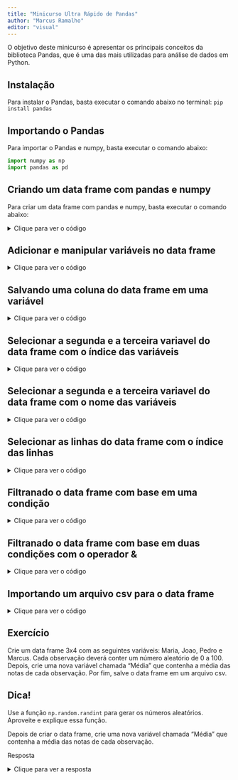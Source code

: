 ```yaml
---
title: "Minicurso Ultra Rápido de Pandas"
author: "Marcus Ramalho"
editor: "visual"
---
```


O objetivo deste minicurso é apresentar os principais conceitos da biblioteca Pandas, que é uma das mais utilizadas para análise de dados em Python.

## Instalação

Para instalar o Pandas, basta executar o comando abaixo no terminal: `pip install pandas`

## Importando o Pandas

Para importar o Pandas e numpy, basta executar o comando abaixo:

```python

import numpy as np
import pandas as pd

```

## Criando um data frame com pandas e numpy

Para criar um data frame com pandas e numpy, basta executar o comando abaixo:

<details>

<summary>Clique para ver o código</summary>

```python
# criando um array com numpy notas vs horas de estudo

array = np.array([[2, 50], [4, 60], [6, 70], [8, 80], [10, 90]])

# cria as variáveis para o data frame

variaveis = ['horas de estudo', 'notas']

# cria o data frame

data_frame = pd.DataFrame(array, columns=variaveis)

# imprime o data frame

print(data_frame)

# plota o gráfico

data_frame.plot(x='horas de estudo', y='notas', kind='scatter',
                title='Notas x Horas de Estudo')

# exporta pro excel com a biblioteca openpyxl

# data_frame.to_excel('data_frame.xlsx', sheet_name='data_frame')

```

</details>

## Adicionar e manipular variáveis no data frame

<details>

<summary>Clique para ver o código</summary>

```python

# adiciona uma nova coluna ao data frame

data_frame['notas2'] = data_frame['notas']/2

print(data_frame)

```

</details>

## Salvando uma coluna do data frame em uma variável

<details>

<summary>Clique para ver o código</summary>

```python

notas = data_frame['notas']

print(notas)

```

</details>

## Selecionar a segunda e a terceira variavel do data frame com o índice das variáveis

<details>

<summary>Clique para ver o código</summary>

```python

data_frame2 = data_frame.iloc[:, 1:3]

print(data_frame2)

```

</details>

## Selecionar a segunda e a terceira variavel do data frame com o nome das variáveis

<details>

<summary>Clique para ver o código</summary>

```python

data_frame2 = data_frame[['notas', 'notas2']]

print(data_frame2)
```

</details>

## Selecionar as linhas do data frame com o índice das linhas

<details>

<summary>Clique para ver o código</summary>

```python
# seleciona as linhas 1 e 2 do data frame

data_frame2 = data_frame.iloc[1:3, :]

print(data_frame2)

```

</details>

## Filtranado o data frame com base em uma condição

<details>

<summary>Clique para ver o código</summary>

```python


data_frame2 = data_frame[data_frame['notas'] > 70]

print(data_frame2)

```

</details>

## Filtranado o data frame com base em duas condições com o operador &

<details>

<summary>Clique para ver o código</summary>

```python


data_frame2 = data_frame[(data_frame['notas'] > 70) &
                         (data_frame['horas de estudo'] > 8)]

print(data_frame2)

```

</details>

## Importando um arquivo csv para o data frame

<details>

<summary>Clique para ver o código</summary>

```python
# | eval: false

data_frame = pd.read_csv('data_frame.csv')

```

</details>

## Exercício

Crie um data frame 3x4 com as seguintes variáveis: Maria, Joao, Pedro e Marcus. Cada observação deverá conter um número aleatório de 0 a 100. Depois, crie uma nova variável chamada "Média" que contenha a média das notas de cada observação. Por fim, salve o data frame em um arquivo csv.

::: {.callout-tip appearance="minimal"}
## Dica!

Use a função `np.random.randint` para gerar os números aleatórios. Aproveite e explique essa função.
:::

Depois de criar o data frame, crie uma nova variável chamada "Média" que contenha a média das notas de cada observação.

Resposta
 
<details>

<summary>Clique para ver a resposta</summary>

```python
# vamos criar um array com numpy

array = np.random.randint(0, 100, size=(3, 4))

# cria as variáveis para o data frame

variaveis = ['Maria', 'Joao', 'Pedro', 'Marcus']

# cria o data frame

data_frame3 = pd.DataFrame(array, columns=variaveis)

# cria a variável média

data_frame3['Média'] = data_frame3.mean(axis=1)

print(data_frame3)


```



## agora vamos plotar um gráfico de barras com o data frame

```python
# plota o gráfico

data_frame3.plot(x='Média', y=variaveis, kind='bar',
                 title='Notas x Alunos')



```

</details>

<!-- gerado com metathis -->

<meta name="github-repo" content="github.com/nextmarte/minicurso_pandas"/>

<meta name="twitter:title" content="Minicurso Pandas"/>

<meta name="twitter:description" content="Minicurso introdutório sobre a biblioteca Pandas para análise de dados em Python."/>

<meta name="twitter:url" content="https://nextmarte.github.io/minicurso_pandas/"/>

<meta name="twitter:image" content="https://avatars.githubusercontent.com/u/26266722?v=4"/>

<meta name="twitter:image:alt" content="Marcus Ramalho"/>

<meta name="twitter:card" content="summary_large_image"/>

<meta name="twitter:creator" content="@nextmarcus"/>

<meta name="twitter:site" content="@nextmarcus"/>

<meta property="og:title" content="Minicurso Pandas"/>

<meta property="og:description" content="Minicurso introdutório sobre a biblioteca Pandas para análise de dados em Python."/>

<meta property="og:url" content="https://nextmarte.github.io/minicurso_pandas/"/>

<meta property="og:image" content="https://avatars.githubusercontent.com/u/26266722?v=4"/>

<meta property="og:image:alt" content="Marcus Ramalho"/>

<meta property="og:type" content="website"/>

<meta property="og:locale" content="en_US"/>

<meta property="article:author" content="Marcus Ramalho"/>